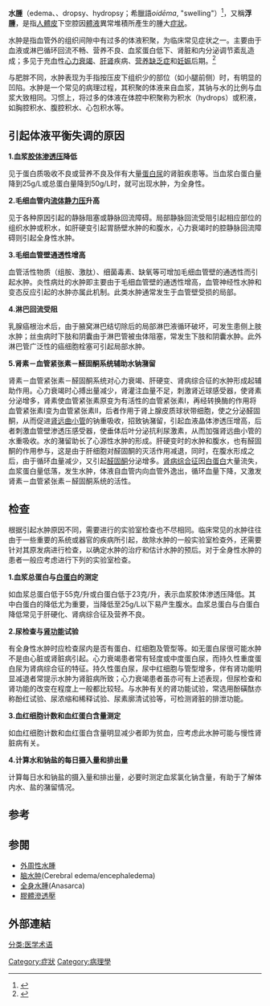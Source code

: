 {{Medical}}
{{Infobox medical condition
| Name = Edema
| Image = Combinpedal.jpg
| Caption = 有水腫現象的下肢，在指壓後留下壓痕。
| DiseasesDB = 9148
| ICD10 = {{ICD10|R|60|9|r|50}}
| ICD9 = {{ICD9|782.3}}
| ICDO = 
| OMIM = 
| MedlinePlus = 
| eMedicineSubj = 
| eMedicineTopic = 
| MeshID = D004487
}}

'''水腫'''（edema、{{IPAc-en|ɪ|ˈ|d|i|m|ə}}、dropsy、hydropsy；希臘語{{lang|grc|οἴδημα}}''oídēma'', "swelling"）<ref>{{Cite web|title=Henry George Liddell, Robert Scott, A Greek-English Lexicon, οἴδ-ημα|url=http://www.perseus.tufts.edu/hopper/text?doc=Perseus:text:1999.04.0057:entry=oi)/dhma|accessdate=2020-09-17|work=www.perseus.tufts.edu|archive-date=2015-07-07|archive-url=https://web.archive.org/web/20150707032500/http://www.perseus.tufts.edu/hopper/text?doc=Perseus%3Atext%3A1999.04.0057%3Aentry%3Doi%29%2Fdhma|dead-url=no}}</ref>，又稱'''浮腫'''，是指[[人體|人體]][[皮膚|皮]]下空腔因[[體液|體液]]異常堆積所產生的腫大[[症狀|症狀]]。

水肿是指血管外的组织间隙中有过多的体液积聚，为临床常见症状之一。主要由于血液或淋巴循环回流不畅、营养不良、血浆蛋白低下、肾脏和内分泌调节紊乱造成；多见于充血性[[心力衰竭|心力衰竭]]、[[肝|肝]][[肾|肾]]疾病、[[营养缺乏症|营养缺乏症]]和[[妊娠|妊娠]]后期。<ref>{{Cite journal|title=Subsiding of Dependent Oedema Following Chiropractic Adjustment for Discogenic Sciatica|url=https://www.ejmcm.com/articles/10.5334/ejmcm.250/|last=Chu|first=Eric C. P.|last2=Wong|first2=John T. H.|date=2018-04-18|journal=European Journal of Molecular and Clinical Medicine|issue=1|doi=10.5334/ejmcm.250|volume=5|pages=12–15|language=en|issn=2515-8260|access-date=2020-09-17|archive-date=2019-05-15|archive-url=https://web.archive.org/web/20190515095042/https://www.ejmcm.com/articles/10.5334/ejmcm.250/|dead-url=yes}}</ref>

与肥胖不同，水肿表现为手指按压皮下组织少的部位（如小腿前侧）时，有明显的凹陷。水肿是一个常见的病理过程，其积聚的体液来自血浆，其钠与水的比例与血浆大致相同。习惯上，将过多的体液在体腔中积聚称为积水（hydrops）或积液，如胸腔积水、腹腔积水、心包积水等。

== 引起体液平衡失调的原因 ==
'''1.血浆[[胶体渗透压|胶体渗透压]]降低'''

见于蛋白质吸收不良或营养不良及伴有大量[[蛋白尿|蛋白尿]]的肾脏疾患等。当血浆白蛋白量降到25g/L或总蛋白量降到50g/L时，就可出现水肿，为全身性。

'''2.毛细血管内[[流体静力学|流体静力压]]升高'''

见于各种原因引起的静脉阻塞或静脉回流障碍。局部静脉回流受阻引起相应部位的组织水肿或积水，如肝硬变引起胃肠壁水肿的和腹水，心力衰竭时的腔静脉回流障碍则引起全身性水肿。

'''3.毛细血管壁通透性增高'''

血管活性物质（组胺、激肽）、细菌毒素、缺氧等可增加毛细血管壁的通透性而引起水肿。炎性病灶的水肿即主要由于毛细血管壁的通透性增高，血管神经性水肿和变态反应引起的水肿亦属此机制。此类水肿通常发生于血管壁受损的局部。

'''4.淋巴回流受阻'''

乳腺癌根治术后，由于腋窝淋巴结切除后的局部淋巴液循环破坏，可发生患侧上肢水肿；丝虫病时下肢和阴囊由于淋巴管被虫体阻塞，常发生下肢和阴囊水肿。此外淋巴管广泛性的癌细胞栓塞可引起局部水肿。

'''5.肾素－血管紧张素－醛固酮系统辅助水钠潴留'''

肾素－血管紧张素－醛固酮系统对心力衰竭、肝硬变、肾病综合征的水肿形成起辅助作用。心力衰竭时心搏出量减少，肾灌注血量不足，刺激肾近球感受器，使肾素分泌增多，肾素使血管紧张素原变为有活性的血管紧张素Ⅰ，再经转换酶的作用将血管紧张素Ⅰ变为血管紧张素Ⅱ，后者作用于肾上腺皮质球状带细胞，使之分泌醛固酮，从而促进[[肾远曲小管|肾远曲小管]]的钠重吸收，招致钠潴留，引起血液晶体渗透压增高，后者刺激血管壁渗透压感受器，使垂体后叶分泌抗利尿激素，从而加强肾远曲小管的水重吸收。水的潴留助长了心源性水肿的形成。肝硬变时的水肿和腹水，也有醛固酮的作用参与，这是由于肝细胞对醛固酮的灭活作用减退，同时，在腹水形成之后，由于循环血量减少，又引起[[醛固酮|醛固酮]]分泌增多。[[腎病症候群|肾病综合征]]因[[白蛋白|白蛋白]]大量流失，血浆蛋白量低落，发生水肿，体液自血管内向血管外逸出，循环血量下降，又激发肾素－血管紧张素－醛固酮系统的活性。
<br />

== 检查 ==
根据引起水肿原因不同，需要进行的实验室检查也不尽相同。临床常见的水肿往往由于一些重要的系统或器官的疾病所引起，故除水肿的一般实验室检查外，还需要针对其原发病进行检查，以确定水肿的治疗和估计水肿的预后。对于全身性水肿的患者一般应考虑进行下列的实验室检查。

'''1.血浆总蛋白与[[白蛋白|白蛋白]]的测定'''

如血浆总蛋白低于55克/升或白蛋白低于23克/升，表示血浆胶体渗透压降低。其中白蛋白的降低尤为重要，当降低至25g/L以下易产生腹水。血浆总蛋白与白蛋白降低常见于肝硬化、肾病综合征及营养不良。

'''2.尿检查与[[肾功能|肾功能]]试验'''

有全身性水肿时应检查尿内是否有蛋白、红细胞及管型等。如无蛋白尿很可能水肿不是由心脏或肾脏病引起。心力衰竭患者常有轻度或中度蛋白尿，而持久性重度蛋白尿为肾病综合征的特征。持久性蛋白尿，尿中红细胞与管型增多，伴有肾功能明显减退者常提示水肿为肾脏病所致；心力衰竭患者虽亦可有上述表现，但尿检查和肾功能的改变在程度上一般都比较轻。与水肿有关的肾功能试验，常选用酚磺酞亦称酚红试验、尿浓缩和稀释试验、尿素廓清试验等，可检测肾脏的排泄功能。

'''3.血红细胞计数和血红蛋白含量测定'''

如血红细胞计数和血红蛋白含量明显减少者即为贫血，应考虑此水肿可能与慢性肾脏病有关。

'''4.计算水和钠盐的每日摄入量和排出量'''

计算每日水和钠盐的摄入量和排出量，必要时测定血浆氯化钠含量，有助于了解体内水、盐的潴留情况。

==参考==
{{reflist}}

==参閱==
*[[外周性水腫|外周性水腫]]
*[[脑水肿|脑水肿]](Cerebral edema/encephaledema)
*[[全身水腫|全身水腫]](Anasarca)
*[[膠體滲透壓|膠體滲透壓]]

==外部連結==
{{Commons category|Edema}}
{{Medical condition classification and resources
|  DiseasesDB     = 9148
|  ICD10          = {{ICD10|R|60|9|r|50}}
|  ICD9           =  {{ICD9|782.3}}
|  ICDO           =
|  OMIM           = 
|  MedlinePlus    = 003103  
|  eMedicineSubj = 
|  eMedicineTopic = 
|  MeshID         = D004487 
|}}

{{Skin and subcutaneous tissue symptoms and signs|state=autocollapse}}
{{Hemodynamics|state=autocollapse}}

{{Authority control}}
{{DEFAULTSORT:Edema}}
[[Category:症狀|Category:症狀]]
[[Category:病理學|Category:病理學]]
[[分类:医学术语|分类:医学术语]]